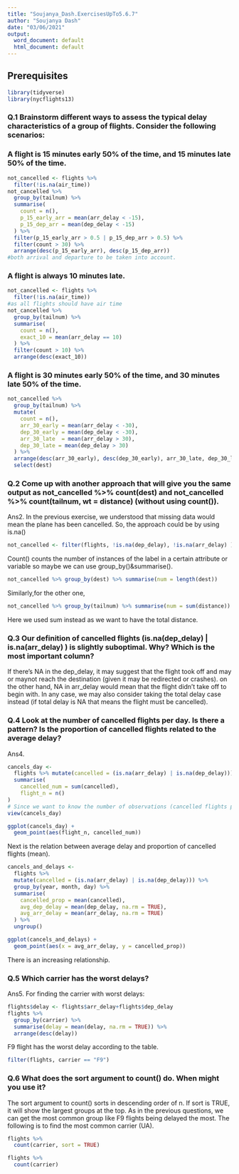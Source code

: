 ```yaml
---
title: "Soujanya_Dash.ExercisesUpTo5.6.7"
author: "Soujanya Dash"
date: "03/06/2021"
output:
  word_document: default
  html_document: default
---
```

## Prerequisites

```r
library(tidyverse)
library(nycflights13)
```

### Q.1 Brainstorm different ways to assess the typical delay characteristics of a group of flights. Consider the following scenarios:

### A flight is 15 minutes early 50% of the time, and 15 minutes late 50% of the time.
```r
not_cancelled <- flights %>%
  filter(!is.na(air_time))
not_cancelled %>%
  group_by(tailnum) %>%
  summarise(
    count = n(),
    p_15_early_arr = mean(arr_delay < -15),
    p_15_dep_arr = mean(dep_delay < -15)
  ) %>%
  filter(p_15_early_arr > 0.5 | p_15_dep_arr > 0.5) %>%
  filter(count > 30) %>%
  arrange(desc(p_15_early_arr), desc(p_15_dep_arr))
#both arrival and departure to be taken into account.
```
### A flight is always 10 minutes late.

```r
not_cancelled <- flights %>%
  filter(!is.na(air_time))
#as all flights should have air time
not_cancelled %>%
  group_by(tailnum) %>%
  summarise(
    count = n(),
    exact_10 = mean(arr_delay == 10)
  ) %>% 
  filter(count > 10) %>%
  arrange(desc(exact_10))
```

### A flight is 30 minutes early 50% of the time, and 30 minutes late 50% of the time.
```r
not_cancelled %>%
  group_by(tailnum) %>%
  mutate(
    count = n(),
    arr_30_early = mean(arr_delay < -30),
    dep_30_early = mean(dep_delay < -30),
    arr_30_late  = mean(arr_delay > 30),
    dep_30_late = mean(dep_delay > 30)
  ) %>%
  arrange(desc(arr_30_early), desc(dep_30_early), arr_30_late, dep_30_late) %>%
  select(dest)
```



### Q.2 Come up with another approach that will give you the same output as not_cancelled %>% count(dest) and not_cancelled %>% count(tailnum, wt = distance) (without using count()).
Ans2. In the previous exercise, we understood that missing data would mean the plane has been cancelled. So, the approach could be by using is.na()
```r
not_cancelled <- filter(flights, !is.na(dep_delay), !is.na(arr_delay) )
```
Count() counts the number of instances of the label in a certain attribute or variable so maybe we can use group_by()&summarise().
```r
not_cancelled %>% group_by(dest) %>% summarise(num = length(dest))
```
Similarly,for the other one,
```r
not_cancelled %>% group_by(tailnum) %>% summarise(num = sum(distance))
```
Here we used sum instead as we want to have the total distance.

### Q.3 Our definition of cancelled flights (is.na(dep_delay) | is.na(arr_delay) ) is slightly suboptimal. Why? Which is the most important column?

If there's NA in the dep_delay, it may suggest that the flight took off and may or maynot reach the destination (given it may be redirected or crashes). on the other hand, NA in arr_delay would mean that the flight didn't take off to begin with. In any case, we may also consider taking the total delay case instead (if total delay is NA that means the flight must be cancelled).

### Q.4 Look at the number of cancelled flights per day. Is there a pattern? Is the proportion of cancelled flights related to the average delay?
Ans4. 
```r
cancels_day <- 
  flights %>% mutate(cancelled = (is.na(arr_delay) | is.na(dep_delay))) %>%  group_by(year, month, day) %>%
  summarise(
    cancelled_num = sum(cancelled),
    flight_n = n()
)
# Since we want to know the number of observations (cancelled flights per day) 
view(cancels_day)
```
```r
ggplot(cancels_day) +
  geom_point(aes(flight_n, cancelled_num))
```
Next is the relation between average delay and proportion of cancelled flights (mean).
```r
cancels_and_delays <- 
  flights %>%
  mutate(cancelled = (is.na(arr_delay) | is.na(dep_delay))) %>%
  group_by(year, month, day) %>%
  summarise(
    cancelled_prop = mean(cancelled),
    avg_dep_delay = mean(dep_delay, na.rm = TRUE),
    avg_arr_delay = mean(arr_delay, na.rm = TRUE)
  ) %>%
  ungroup()
```
```r
ggplot(cancels_and_delays) +
  geom_point(aes(x = avg_arr_delay, y = cancelled_prop))
```
There is an increasing relationship.

### Q.5 Which carrier has the worst delays? 

Ans5. For finding the carrier with worst delays:
```r
flights$delay <- flights$arr_delay+flights$dep_delay
flights %>%
  group_by(carrier) %>%
  summarise(delay = mean(delay, na.rm = TRUE)) %>%
  arrange(desc(delay))
```
F9 flight has the worst delay according to the table. 
```r
filter(flights, carrier == "F9")
```
### Q.6 What does the sort argument to count() do. When might you use it?

The sort argument to count() sorts in descending order of n. If sort is TRUE, it will show the largest groups at the top. As in the previous questions, we can get the most common group like F9 flights being delayed the most. The following is to find the most common carrier (UA). 
```r
flights %>%
  count(carrier, sort = TRUE)
```
```r
flights %>%
  count(carrier)
```